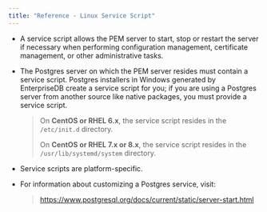 ```yaml
---
title: "Reference - Linux Service Script"
---
```


<div id="reference_linux_service_script" class="registered_link"></div>

-   A service script allows the PEM server to start, stop or restart the server if necessary when performing configuration management, certificate management, or other administrative tasks.

-   The Postgres server on which the PEM server resides must contain a service script. Postgres installers in Windows generated by EnterpriseDB create a service script for you; if you are using a Postgres server from another source like native packages, you must provide a service script.

    > On **CentOS or RHEL 6.x**, the service script resides in the `/etc/init.d` directory.
    >
    > On **CentOS or RHEL 7.x or 8.x**, the service script resides in the `/usr/lib/systemd/system` directory.

-   Service scripts are platform-specific.

-   For information about customizing a Postgres service, visit:

    > <https://www.postgresql.org/docs/current/static/server-start.html>
